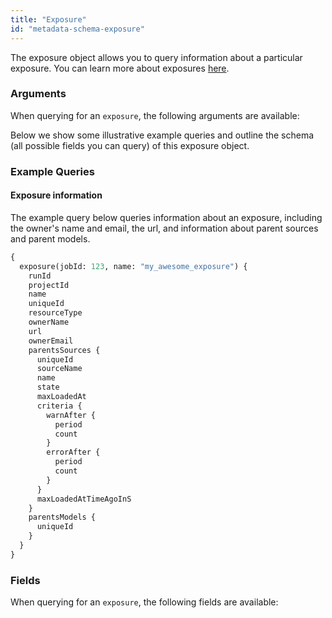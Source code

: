 ```yaml
---
title: "Exposure"
id: "metadata-schema-exposure"
---
```



The exposure object allows you to query information about a particular exposure. You can learn more about exposures [here](/docs/building-a-dbt-project/exposures).

### Arguments

When querying for an `exposure`, the following arguments are available:

<ArgsTable queryName="exposure" />

Below we show some illustrative example queries and outline the schema (all possible fields you can query) of this exposure object.

### Example Queries
#### Exposure information

The example query below queries information about an exposure, including the owner's name and email, the url, and information about parent sources and parent models.

```graphql
{
  exposure(jobId: 123, name: "my_awesome_exposure") {
    runId
    projectId
    name
    uniqueId
    resourceType
    ownerName
    url
    ownerEmail
    parentsSources {
      uniqueId
      sourceName
      name
      state
      maxLoadedAt
      criteria {
        warnAfter {
          period
          count
        }
        errorAfter {
          period
          count
        }
      }
      maxLoadedAtTimeAgoInS
    }
    parentsModels {
      uniqueId
    }
  }
}
```

### Fields
When querying for an `exposure`, the following fields are available:

<SchemaTable nodeName="ExposureNode" />
